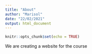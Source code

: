```yaml
---
title: "About"
author: "Marisol"
date: "22/02/2021"
output: html_document
---
```


```r
knitr::opts_chunk$set(echo = TRUE)
```

We are creating a website for the course 